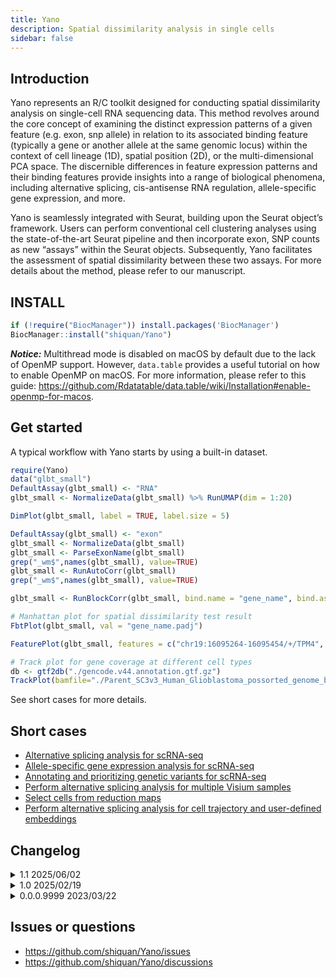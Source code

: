 ```yaml
---
title: Yano
description: Spatial dissimilarity analysis in single cells
sidebar: false
---
```


## Introduction

Yano represents an R/C toolkit designed for conducting spatial dissimilarity analysis on single-cell RNA sequencing data. This method revolves around the core concept of examining the distinct expression patterns of a given feature (e.g. exon, snp allele) in relation to its associated binding feature (typically a gene or another allele at the same genomic locus) within the context of cell lineage (1D), spatial position (2D), or the multi-dimensional PCA space. The discernible differences in feature expression patterns and their binding features provide insights into a range of biological phenomena, including alternative splicing, cis-antisense RNA regulation, allele-specific gene expression, and more.

Yano is seamlessly integrated with Seurat, building upon the Seurat object's framework. Users can perform conventional cell clustering analyses using the state-of-the-art Seurat pipeline and then incorporate exon, SNP counts as new "assays" within the Seurat objects. Subsequently, Yano facilitates the assessment of spatial dissimilarity between these two assays. For more details about the method, please refer to our manuscript.

## INSTALL

```r
if (!require("BiocManager")) install.packages('BiocManager') 
BiocManager::install("shiquan/Yano")
```
***Notice:*** Multithread mode is disabled on macOS by default due to the lack of OpenMP support. However, `data.table` provides a useful tutorial on how to enable OpenMP on macOS. For more information, please refer to this guide: [https://github.com/Rdatatable/data.table/wiki/Installation#enable-openmp-for-macos](https://github.com/Rdatatable/data.table/wiki/Installation#enable-openmp-for-macos).

## Get started

A typical workflow with Yano starts by using a built-in dataset.

```r
require(Yano)
data("glbt_small")
DefaultAssay(glbt_small) <- "RNA"
glbt_small <- NormalizeData(glbt_small) %>% RunUMAP(dim = 1:20)

DimPlot(glbt_small, label = TRUE, label.size = 5)

DefaultAssay(glbt_small) <- "exon"
glbt_small <- NormalizeData(glbt_small)
glbt_small <- ParseExonName(glbt_small)
grep("_wm$",names(glbt_small), value=TRUE)
glbt_small <- RunAutoCorr(glbt_small)
grep("_wm$",names(glbt_small), value=TRUE)

glbt_small <- RunBlockCorr(glbt_small, bind.name = "gene_name", bind.assay = "RNA")

# Manhattan plot for spatial dissimilarity test result
FbtPlot(glbt_small, val = "gene_name.padj")

FeaturePlot(glbt_small, features = c("chr19:16095264-16095454/+/TPM4", "TPM4"), order=TRUE)

# Track plot for gene coverage at different cell types
db <- gtf2db("./gencode.v44.annotation.gtf.gz")
TrackPlot(bamfile="./Parent_SC3v3_Human_Glioblastoma_possorted_genome_bam.bam", gtf =db, gene = "TPM4", junc = TRUE, cell.group = Idents(glbt_small), highlights = c(16095264,16095454))
```

See short cases for more details.

## Short cases

- [Alternative splicing analysis for scRNA-seq](https://shiquan.github.io/Yano_AS.html)
- [Allele-specific gene expression analysis for scRNA-seq](https://shiquan.github.io/Yano_ASE.html)
- [Annotating and prioritizing genetic variants for scRNA-seq](https://shiquan.github.io/Yano_anno.html)
- [Perform alternative splicing analysis for multiple Visium samples](https://shiquan.github.io/Visium.html)
- [Select cells from reduction maps](https://shiquan.github.io/dST_selector.html)
- [Perform alternative splicing analysis for cell trajectory and user-defined embeddings](Yano_trajectory.Rmd)

## Changelog
<details>
<summary>1.1 2025/06/02</summary>

Simplified parameters for RunBlockCorr() to streamlines the function and makes it more concise. In addition, new selector functions, *Selector(), introduced.

</details>

<details>
<summary>1.0 2025/02/19</summary>

First stable release.

</details>

<details>
<summary>0.0.0.9999 2023/03/22</summary>

Init version.

</details>

## Issues or questions

- [https://github.com/shiquan/Yano/issues](https://github.com/shiquan/Yano/issues)
- [https://github.com/shiquan/Yano/discussions](https://github.com/shiquan/Yano/discussions)

<!--
## Functions

Function(s) | Description
|---|---|
|[annoBED](Yano/annoBED.md)|Annotate BED with preload GTF.|
|[annoVAR](Yano/annoVAR.md)|Annotate genetic variants with preload GTF and/or VCF databases.|
|[AutoCorrFeatures](Yano/AutoCorrFeatures.md)|Select spatial autocorrelated features.|
|[FbtPlot](Yano/FbtPlot.md)|Generate a mahattan plot for features.|
|[FindAltExp](Yano/FindAltExp.md)|Find group specific alternative expressed features.|
|[FindAllAltExp](Yano/FindAllAltExp.md)|Find alternative expressed features for all groups.|
|[GetWeights](Yano/GetWeights.md)|Get weight matrix.|
|[gtf2db](Yano/gtf2db.md)|Load GTF database into memory.|
|[mergeMatrix](Yano/mergeMatrix-SMatrix-method.md)|Merge two or more count matrix into one.|
|[ParseBED](Yano/ParseBED.md)|Parse chromsome name, locations and strand from BED names.|
|[ParseExonName](Yano/ParseExonName.md)|Parse chromsome name, locations, strand and gene name from Exon/Junction names.|
|[ParseVarName](Yano/ParseVarName.md)|Parse chromsome name, locations and strand from genetic variant names.|
|[PSIPlot](Yano/PSIPlot.md)|Plot Percent Spliced-IN value on a reduction map.|
|[RatioPlot](Yano/RatioPlot.md)|Plot ratio of feature and binding feature expression on a reduction map.|
|[ReadPISA](Yano/ReadPISA.md)|Load raw matrix which generated by PISA.|
|[RunAutoCorr](Yano/RunAutoCorr.md)|Perform spatial autocorrelation test for features.|
|[RunBlockCorr](Yano/RunBlockCorr.md)|Perform spatial dissimilarity test for features.|
|[RunDEXSeq](Yano/RunDEXSeq.md)|Run alternative expression analysis with DEXSeq.|
|[QuickRecipe](Yano/QuickRecipe-Seurat-method.md)|Run Seurat pipeline.|
|[SetAutoCorrFeatures](Yano/SetAutoCorrFeatures.md)|Setup spatial autocorrelated features.|
|[TrackPlot](Yano/TrackPlot.md)|Generate tracks plot from BAM(s).|
|[varanno](Yano/varanno.md)|Low level version of annoVAR, need specify chr, position manually.|

-->
